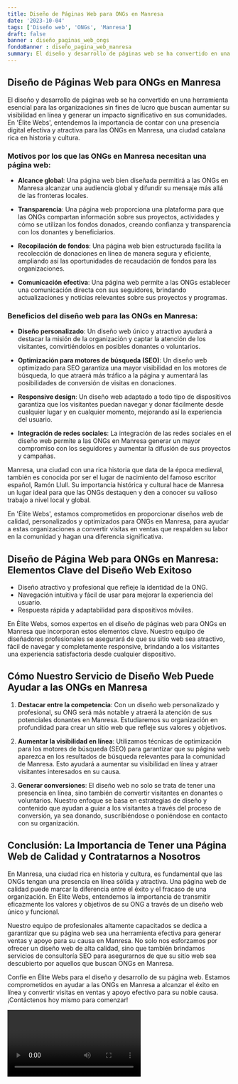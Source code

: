 ```yaml
---
title: Diseño de Páginas Web para ONGs en Manresa
date: '2023-10-04'
tags: ['Diseño web', 'ONGs', 'Manresa']
draft: false
banner : diseño_paginas_web_ongs
fondoBanner : diseño_pagina_web_manresa
summary: El diseño y desarrollo de páginas web se ha convertido en una herramienta esencial para las organizaciones sin fines de lucro que buscan aumentar su visibilidad en línea y generar un impacto significativo en sus comunidades. En 'Élite Webs', entendemos la importancia de contar con una presencia digital efectiva y atractiva para las ONGs en Manresa, una ciudad catalana rica en historia y cultura.
---
```


## **Diseño de Páginas Web para ONGs en Manresa**

El diseño y desarrollo de páginas web se ha convertido en una herramienta esencial para las organizaciones sin fines de lucro que buscan aumentar su visibilidad en línea y generar un impacto significativo en sus comunidades. En 'Élite Webs', entendemos la importancia de contar con una presencia digital efectiva y atractiva para las ONGs en Manresa, una ciudad catalana rica en historia y cultura.

### **Motivos por los que las ONGs en Manresa necesitan una página web:**

- **Alcance global**: Una página web bien diseñada permitirá a las ONGs en Manresa alcanzar una audiencia global y difundir su mensaje más allá de las fronteras locales.

- **Transparencia**: Una página web proporciona una plataforma para que las ONGs compartan información sobre sus proyectos, actividades y cómo se utilizan los fondos donados, creando confianza y transparencia con los donantes y beneficiarios.

- **Recopilación de fondos**: Una página web bien estructurada facilita la recolección de donaciones en línea de manera segura y eficiente, ampliando así las oportunidades de recaudación de fondos para las organizaciones.

- **Comunicación efectiva**: Una página web permite a las ONGs establecer una comunicación directa con sus seguidores, brindando actualizaciones y noticias relevantes sobre sus proyectos y programas.

### **Beneficios del diseño web para las ONGs en Manresa:**

- **Diseño personalizado**: Un diseño web único y atractivo ayudará a destacar la misión de la organización y captar la atención de los visitantes, convirtiéndolos en posibles donantes o voluntarios.

- **Optimización para motores de búsqueda (SEO)**: Un diseño web optimizado para SEO garantiza una mayor visibilidad en los motores de búsqueda, lo que atraerá más tráfico a la página y aumentará las posibilidades de conversión de visitas en donaciones.

- **Responsive design**: Un diseño web adaptado a todo tipo de dispositivos garantiza que los visitantes puedan navegar y donar fácilmente desde cualquier lugar y en cualquier momento, mejorando así la experiencia del usuario.

- **Integración de redes sociales**: La integración de las redes sociales en el diseño web permite a las ONGs en Manresa generar un mayor compromiso con los seguidores y aumentar la difusión de sus proyectos y campañas.

Manresa, una ciudad con una rica historia que data de la época medieval, también es conocida por ser el lugar de nacimiento del famoso escritor español, Ramón Llull. Su importancia histórica y cultural hace de Manresa un lugar ideal para que las ONGs destaquen y den a conocer su valioso trabajo a nivel local y global.

En 'Élite Webs', estamos comprometidos en proporcionar diseños web de calidad, personalizados y optimizados para ONGs en Manresa, para ayudar a estas organizaciones a convertir visitas en ventas que respalden su labor en la comunidad y hagan una diferencia significativa.

<GifSeo />

<Cta />

## Diseño de Página Web para ONGs en Manresa: Elementos Clave del Diseño Web Exitoso

- Diseño atractivo y profesional que refleje la identidad de la ONG.
- Navegación intuitiva y fácil de usar para mejorar la experiencia del usuario.
- Respuesta rápida y adaptabilidad para dispositivos móviles.

En Élite Webs, somos expertos en el diseño de páginas web para ONGs en Manresa que incorporan estos elementos clave. Nuestro equipo de diseñadores profesionales se asegurará de que su sitio web sea atractivo, fácil de navegar y completamente responsive, brindando a los visitantes una experiencia satisfactoria desde cualquier dispositivo.

## Cómo Nuestro Servicio de Diseño Web Puede Ayudar a las ONGs en Manresa

1. **Destacar entre la competencia**: Con un diseño web personalizado y profesional, su ONG será más notable y atraerá la atención de sus potenciales donantes en Manresa. Estudiaremos su organización en profundidad para crear un sitio web que refleje sus valores y objetivos.

2. **Aumentar la visibilidad en línea**: Utilizamos técnicas de optimización para los motores de búsqueda (SEO) para garantizar que su página web aparezca en los resultados de búsqueda relevantes para la comunidad de Manresa. Esto ayudará a aumentar su visibilidad en línea y atraer visitantes interesados ​​en su causa.

3. **Generar conversiones**: El diseño web no solo se trata de tener una presencia en línea, sino también de convertir visitantes en donantes o voluntarios. Nuestro enfoque se basa en estrategias de diseño y contenido que ayudan a guiar a los visitantes a través del proceso de conversión, ya sea donando, suscribiéndose o poniéndose en contacto con su organización.

## Conclusión: La Importancia de Tener una Página Web de Calidad y Contratarnos a Nosotros

En Manresa, una ciudad rica en historia y cultura, es fundamental que las ONGs tengan una presencia en línea sólida y atractiva. Una página web de calidad puede marcar la diferencia entre el éxito y el fracaso de una organización. En Élite Webs, entendemos la importancia de transmitir eficazmente los valores y objetivos de su ONG a través de un diseño web único y funcional.

Nuestro equipo de profesionales altamente capacitados se dedica a garantizar que su página web sea una herramienta efectiva para generar ventas y apoyo para su causa en Manresa. No solo nos esforzamos por ofrecer un diseño web de alta calidad, sino que también brindamos servicios de consultoría SEO para asegurarnos de que su sitio web sea descubierto por aquellos que buscan ONGs en Manresa.

Confíe en Élite Webs para el diseño y desarrollo de su página web. Estamos comprometidos en ayudar a las ONGs en Manresa a alcanzar el éxito en línea y convertir visitas en ventas y apoyo efectivo para su noble causa. ¡Contáctenos hoy mismo para comenzar!

<Video />

<CtaBot job='ONGs' city='Manresa'/>

<Gmaps query='Manresa+españa+maps' />